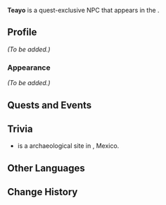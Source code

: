 {{Meta
<!-- Remove this template after adding the missing info -->
|missing_NPC_profile  = yes
<!--
|missing_NPC_idle     = yes
|missing_NPC_dialogue = yes
-->
}}
{{Character Infobox
|type             = Quest NPC
|image            = NPC Teayo.png
|realname         = <!-- Optional, if different from in-game name -->
|deceased         = <!-- Past (for deceased prior to events of the game) or free response -->
|region           = Natlan
|location         = Natlan
|affiliation      = Children of Echoes
|title            = 

|ancestry         = <!-- Clan/family -->
|father           = 
|mother           = 
|spouse           = 
|sibling          = 
|child            = 
|relative         = 

|voiceEN          = 
|voiceCN          = 
|voiceJP          = 
|voiceKR          = 
}}
'''Teayo''' is a quest-exclusive NPC that appears in the {{Quest|Chapter V}}.
<!--
==Location==
{{subst:#tag:gallery|
NPC Location {{subst:#titleparts:{{subst:PAGENAME}}}}.png{{subst:!}}{{subst:#titleparts:{{subst:PAGENAME}}}}'s location
NPC Location {{subst:#titleparts:{{subst:PAGENAME}}}} Context.png{{subst:!}}Additional context
}}
-->
==Profile==
<!--Detailed story/lore information goes here.-->
''(To be added.)''

===Appearance===
<!--Keep appearance section short and concise. Limit to 2 paragraphs with 3-4 sentences each.-->
''(To be added.)''

==Quests and Events==
{{Quests and Events}}
<!--
==Idle Quotes==
{{Dialogue Start}}
: {{DIcon|Idle}} {{Tx}}
:: {{A|VO {{subst:#titleparts:{{subst:PAGENAME}}}} 01.ogg}} "{{Tx}}"
{{Dialogue End}}

==Dialogue==
{{Dialogue Start}}
:'''{{subst:#titleparts:{{subst:PAGENAME}}}}:''' 
:{{DIcon}}
{{Dialogue End}}
<!--
==Event Dialogue==
===Event Name===
{{Dialogue Start}}
:'''{{subst:#titleparts:{{subst:PAGENAME}}}}:'''
{{Dialogue End}}
-->
== Trivia ==

* {{W|Castillo de Teayo (Mesoamerican site)|Castillo de Teayo}} is a {{W|Huastec civilization|Huastec}} archaeological site in {{W|Veracruz}}, Mexico.

==Other Languages==
{{Other Languages|default_hidden=1
|en      = Teayo
|zhs     = 特阿尤
|zhs_rm  = Tè'āyóu
|zht     = 特阿尤
|zht_rm  = Tè'āyóu
|ja      = ティアヨ
|ja_rm   = Tiayo
|ko      = 테유
|es      = Teayo
|fr      = Teayo
|ru      = Теайо
|th      = Teayo
|vi      = Teayo
|de      = Teayo
|id      = Teayo
|pt      = Teayo
|tr      = Teayo
|it      = Teayo
}}

==Change History==
{{Change History|5.0}}
<!--
==References==
{{Reflist}}
-->